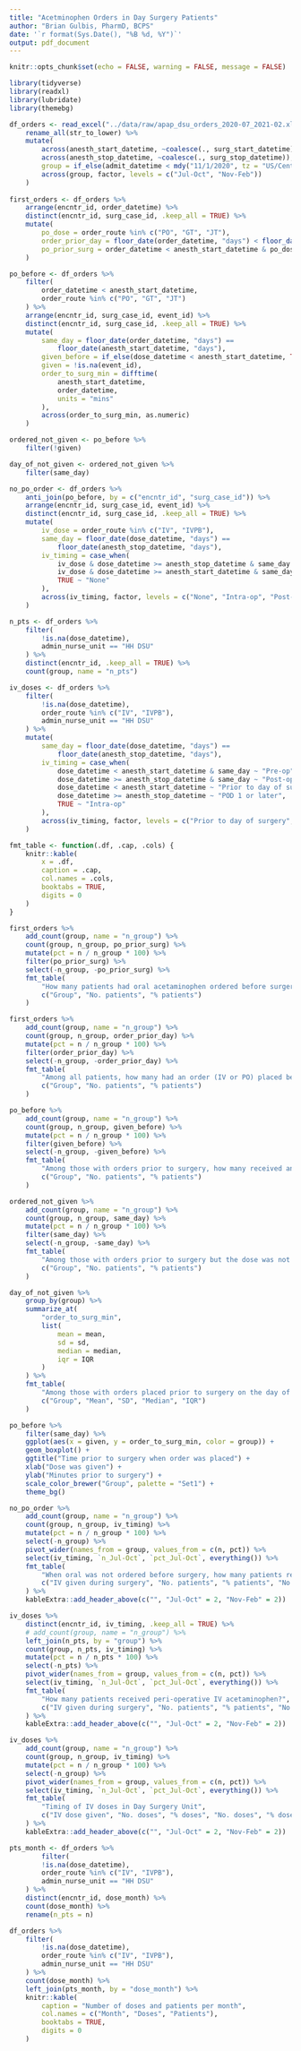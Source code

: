 ```yaml
---
title: "Acetminophen Orders in Day Surgery Patients"
author: "Brian Gulbis, PharmD, BCPS"
date: '`r format(Sys.Date(), "%B %d, %Y")`'
output: pdf_document
---
```


```r
knitr::opts_chunk$set(echo = FALSE, warning = FALSE, message = FALSE)
```

```r
library(tidyverse)
library(readxl)
library(lubridate)
library(themebg)

df_orders <- read_excel("../data/raw/apap_dsu_orders_2020-07_2021-02.xlsx") %>%
    rename_all(str_to_lower) %>%
    mutate(
        across(anesth_start_datetime, ~coalesce(., surg_start_datetime)),
        across(anesth_stop_datetime, ~coalesce(., surg_stop_datetime)),
        group = if_else(admit_datetime < mdy("11/1/2020", tz = "US/Central"), "Jul-Oct", "Nov-Feb"),
        across(group, factor, levels = c("Jul-Oct", "Nov-Feb"))
    )
    
first_orders <- df_orders %>%
    arrange(encntr_id, order_datetime) %>%
    distinct(encntr_id, surg_case_id, .keep_all = TRUE) %>%
    mutate(
        po_dose = order_route %in% c("PO", "GT", "JT"),
        order_prior_day = floor_date(order_datetime, "days") < floor_date(anesth_start_datetime, "days"),
        po_prior_surg = order_datetime < anesth_start_datetime & po_dose
    )

po_before <- df_orders %>%
    filter(
        order_datetime < anesth_start_datetime,
        order_route %in% c("PO", "GT", "JT")
    ) %>%
    arrange(encntr_id, surg_case_id, event_id) %>%
    distinct(encntr_id, surg_case_id, .keep_all = TRUE) %>%
    mutate(
        same_day = floor_date(order_datetime, "days") == 
            floor_date(anesth_start_datetime, "days"),
        given_before = if_else(dose_datetime < anesth_start_datetime, TRUE, FALSE, FALSE),
        given = !is.na(event_id),
        order_to_surg_min = difftime(
            anesth_start_datetime,
            order_datetime, 
            units = "mins"
        ),
        across(order_to_surg_min, as.numeric)
    ) 

ordered_not_given <- po_before %>%
    filter(!given)

day_of_not_given <- ordered_not_given %>%
    filter(same_day) 

no_po_order <- df_orders %>%
    anti_join(po_before, by = c("encntr_id", "surg_case_id")) %>%
    arrange(encntr_id, surg_case_id, event_id) %>%
    distinct(encntr_id, surg_case_id, .keep_all = TRUE) %>%
    mutate(
        iv_dose = order_route %in% c("IV", "IVPB"),
        same_day = floor_date(dose_datetime, "days") == 
            floor_date(anesth_stop_datetime, "days"),
        iv_timing = case_when(
            iv_dose & dose_datetime >= anesth_stop_datetime & same_day ~ "Post-op",
            iv_dose & dose_datetime >= anesth_start_datetime & same_day ~ "Intra-op",
            TRUE ~ "None"
        ),
        across(iv_timing, factor, levels = c("None", "Intra-op", "Post-op"))
    )

n_pts <- df_orders %>%
    filter(
        !is.na(dose_datetime),
        admin_nurse_unit == "HH DSU"
    ) %>%
    distinct(encntr_id, .keep_all = TRUE) %>%
    count(group, name = "n_pts")

iv_doses <- df_orders %>%
    filter(
        !is.na(dose_datetime),
        order_route %in% c("IV", "IVPB"),
        admin_nurse_unit == "HH DSU"
    ) %>%
    mutate(
        same_day = floor_date(dose_datetime, "days") == 
            floor_date(anesth_stop_datetime, "days"),
        iv_timing = case_when(
            dose_datetime < anesth_start_datetime & same_day ~ "Pre-op",
            dose_datetime >= anesth_stop_datetime & same_day ~ "Post-op",
            dose_datetime < anesth_start_datetime ~ "Prior to day of surgery",
            dose_datetime >= anesth_stop_datetime ~ "POD 1 or later",
            TRUE ~ "Intra-op"
        ),
        across(iv_timing, factor, levels = c("Prior to day of surgery", "Pre-op", "Intra-op", "Post-op", "POD 1 or later"))
    )

fmt_table <- function(.df, .cap, .cols) {
    knitr::kable(
        x = .df,
        caption = .cap,
        col.names = .cols,
        booktabs = TRUE,
        digits = 0
    )
}
```

```r
first_orders %>%
    add_count(group, name = "n_group") %>%
    count(group, n_group, po_prior_surg) %>%
    mutate(pct = n / n_group * 100) %>%
    filter(po_prior_surg) %>%
    select(-n_group, -po_prior_surg) %>%
    fmt_table(
        "How many patients had oral acetaminophen ordered before surgery?",
        c("Group", "No. patients", "% patients")
    )

```

```r
first_orders %>%
    add_count(group, name = "n_group") %>%
    count(group, n_group, order_prior_day) %>%
    mutate(pct = n / n_group * 100) %>%
    filter(order_prior_day) %>%
    select(-n_group, -order_prior_day) %>%
    fmt_table(
        "Among all patients, how many had an order (IV or PO) placed before admission?",
        c("Group", "No. patients", "% patients")
    )

```

```r
po_before %>%
    add_count(group, name = "n_group") %>%
    count(group, n_group, given_before) %>%
    mutate(pct = n / n_group * 100) %>%
    filter(given_before) %>%
    select(-n_group, -given_before) %>%
    fmt_table(
        "Among those with orders prior to surgery, how many received an oral dose before surgery?",
        c("Group", "No. patients", "% patients")
    )

```

```r
ordered_not_given %>%
    add_count(group, name = "n_group") %>%
    count(group, n_group, same_day) %>%
    mutate(pct = n / n_group * 100) %>%
    filter(same_day) %>%
    select(-n_group, -same_day) %>%
    fmt_table(
        "Among those with orders prior to surgery but the dose was not given, how many had orders placed the same day?",
        c("Group", "No. patients", "% patients")
    )
```

```r
day_of_not_given %>%
    group_by(group) %>%
    summarize_at(
        "order_to_surg_min",
        list(
            mean = mean,
            sd = sd,
            median = median,
            iqr = IQR
        )
    ) %>%
    fmt_table(
        "Among those with orders placed prior to surgery on the day of surgery and not given, how many minutes prior to surgery was the order placed?",
        c("Group", "Mean", "SD", "Median", "IQR")
    )
```

```r
po_before %>%
    filter(same_day) %>%
    ggplot(aes(x = given, y = order_to_surg_min, color = group)) +
    geom_boxplot() +
    ggtitle("Time prior to surgery when order was placed") +
    xlab("Dose was given") +
    ylab("Minutes prior to surgery") +
    scale_color_brewer("Group", palette = "Set1") +
    theme_bg()
```

```r
no_po_order %>%
    add_count(group, name = "n_group") %>%
    count(group, n_group, iv_timing) %>%
    mutate(pct = n / n_group * 100) %>%
    select(-n_group) %>%
    pivot_wider(names_from = group, values_from = c(n, pct)) %>%
    select(iv_timing, `n_Jul-Oct`, `pct_Jul-Oct`, everything()) %>%
    fmt_table(
        "When oral was not ordered before surgery, how many patients received IV acetaminophen during surgery?",
        c("IV given during surgery", "No. patients", "% patients", "No. patients", "% patients")
    ) %>%
    kableExtra::add_header_above(c("", "Jul-Oct" = 2, "Nov-Feb" = 2))
```

```r
iv_doses %>%
    distinct(encntr_id, iv_timing, .keep_all = TRUE) %>%
    # add_count(group, name = "n_group") %>%
    left_join(n_pts, by = "group") %>%
    count(group, n_pts, iv_timing) %>%
    mutate(pct = n / n_pts * 100) %>%
    select(-n_pts) %>%
    pivot_wider(names_from = group, values_from = c(n, pct)) %>%
    select(iv_timing, `n_Jul-Oct`, `pct_Jul-Oct`, everything()) %>%
    fmt_table(
        "How many patients received peri-operative IV acetaminophen?",
        c("IV given during surgery", "No. patients", "% patients", "No. patients", "% patients")
    ) %>%
    kableExtra::add_header_above(c("", "Jul-Oct" = 2, "Nov-Feb" = 2))
```

```r
iv_doses %>%
    add_count(group, name = "n_group") %>%
    count(group, n_group, iv_timing) %>%
    mutate(pct = n / n_group * 100) %>%
    select(-n_group) %>%
    pivot_wider(names_from = group, values_from = c(n, pct)) %>%
    select(iv_timing, `n_Jul-Oct`, `pct_Jul-Oct`, everything()) %>%
    fmt_table(
        "Timing of IV doses in Day Surgery Unit",
        c("IV dose given", "No. doses", "% doses", "No. doses", "% doses")
    ) %>%
    kableExtra::add_header_above(c("", "Jul-Oct" = 2, "Nov-Feb" = 2))

```

```r
pts_month <- df_orders %>%
        filter(
        !is.na(dose_datetime),
        order_route %in% c("IV", "IVPB"),
        admin_nurse_unit == "HH DSU"
    ) %>%
    distinct(encntr_id, dose_month) %>%
    count(dose_month) %>%
    rename(n_pts = n)

df_orders %>%
    filter(
        !is.na(dose_datetime),
        order_route %in% c("IV", "IVPB"),
        admin_nurse_unit == "HH DSU"
    ) %>%
    count(dose_month) %>%
    left_join(pts_month, by = "dose_month") %>%
    knitr::kable(
        caption = "Number of doses and patients per month",
        col.names = c("Month", "Doses", "Patients"),
        booktabs = TRUE,
        digits = 0
    )

```
